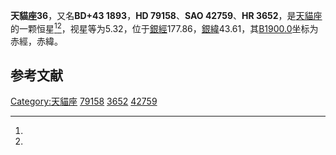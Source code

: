 {{Starbox begin
| name = 天貓座36
}}
{{Starbox observe
| epoch = [[J2000.0|J2000.0]]
| constell = [[天貓座|天貓座]]<ref name=SIMBAD>{{cite web
 | url=http://simbad.u-strasbg.fr/simbad/sim-id?Ident=HR+3652
 | title=Pulsating variable Star
 | publisher=Centre de Données astronomiques de Strasbourg
 | work=SIMBAD
 | accessdate=2012-07-13
 | archive-date=2020-11-03
 | archive-url=https://web.archive.org/web/20201103101102/http://simbad.u-strasbg.fr/simbad/sim-id?Ident=HR+3652
 | dead-url=no
 }}</ref><ref name=DATA>{{cite web
 | url=http://vizier.u-strasbg.fr/viz-bin/VizieR-5?-out.add=.&-source=5050&-corr=PK=HR&-out.max=9999&HR=3652
 | title=VizieR Detailed Page
 | accessdate=2012-07-13
 | archive-date=2020-11-03
 | archive-url=https://web.archive.org/web/20201103131653/http://vizier.u-strasbg.fr/viz-bin/VizieR-5?-out.add=.&-source=5050&-corr=PK=HR&-out.max=9999&HR=3652
 | dead-url=no
 }}</ref>
| 星官 = 
| ra = {{RA|9|13|48.2}}<ref name=SIMBAD /><ref name=DATA />
| dec = {{DEC|+43|13|4}}<ref name=SIMBAD /><ref name=DATA />
| appmag_v = 5.32<ref name=SIMBAD /><ref name=DATA />
}}
{{Starbox character
| class = B8IIIpMn<ref name=SIMBAD /><ref name=DATA />
| b-v = -0.14<ref name=SIMBAD /><ref name=DATA />
| u-b = -0.48<ref name=SIMBAD /><ref name=DATA />
| r-i = <ref name=SIMBAD /><ref name=DATA />
| variable = 
}}
{{Starbox astrometry
| radial_v = -0.48
| prop_mo_ra = 21
| parallax = 
| p_error = 
}}
{{Starbox catalog
| names =BD+43 1893，[[SAO星表|SAO]] 42759，[[HD星表|HD]] 79158，[[HR星表|HR]] 3652}}
{{Starbox reference |Simbad=HR+3652}}
{{Starbox end}}

'''天貓座36'''，又名'''BD+43 1893'''，'''HD 79158'''、'''SAO 42759'''、'''HR 3652'''，是[[天貓座|天貓座]]的一颗恒星<ref name=SIMBAD /><ref name=DATA />，视星等为5.32，位于[[銀道座標系|銀經]]177.86，[[銀道座標系|銀緯]]43.61，其[[B1900.0|B1900.0]]坐标为赤經{{RA|9|7|15.9}}，赤緯{{DEC|+43|43.61|48}}。

== 参考文献 ==
{{reflist}}

{{天猫座恒星}}

[[Category:天貓座|Category:天貓座]]
[[Category:HD和HDE天體|79158]]
[[Category:HR天體|3652]]
[[Category:SAO天體|42759]]


{{star-stub}}